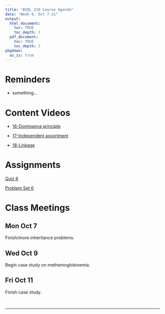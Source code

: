 ```yaml
---
title: "BIOL 210 Course Agenda"
date: "Week 6, Oct 7-11"
output: 
  html_document:
    toc: TRUE
    toc_depth: 3
  pdf_document:
    toc: TRUE
    toc_depth: 3
pkgdown:
  as_is: true
---
```

# Reminders

* something...

# Content Videos

* [16-Dominance principle](https://drive.google.com/drive/folders/1xn0bdgGBMCf0MJvxNHW1BvSkR9U9smSV?usp=drive_link)

* [17-Independent assortment](https://drive.google.com/drive/folders/1xqGv2vUAJwJStXo54SmjDI1Y61viy_ly?usp=drive_link)

* [18-Linkage](https://drive.google.com/drive/folders/1Z4s_dBsSBdqrfdeumUCtSz3yI8XpOKwA?usp=drive_link)

# Assignments

[Quiz 6](https://docs.google.com/forms/d/e/1FAIpQLSf5Esb7eB_kXaExmGJXlsoplvHj0tyL9wmsnc_Rv6APmNpZnQ/viewform?usp=sf_link)

[Problem Set 6](ps6.html)

# Class Meetings

## Mon Oct 7

Finish/more inheritance problems.

## Wed Oct 9

Begin case study on methemoglobinemia.

## Fri Oct 11

Finish case study.

<br>

------------------------------------------------------------------------
